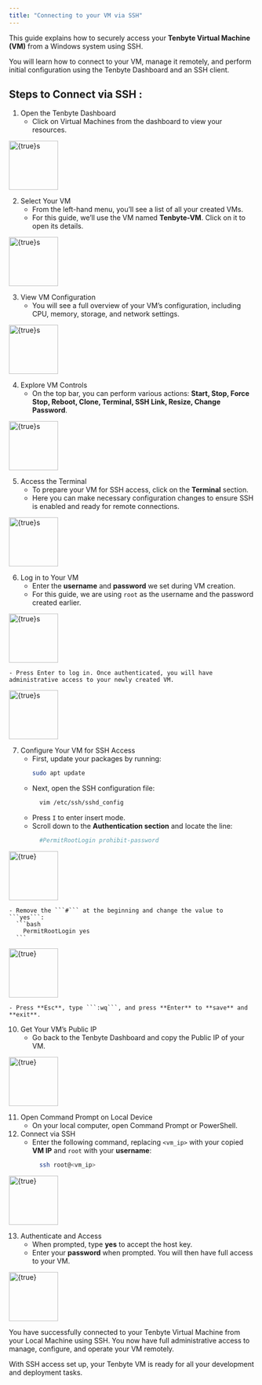 ```yaml
---
title: "Connecting to your VM via SSH"
---
```



This guide explains how to securely access your **Tenbyte Virtual Machine (VM)** from a Windows system using SSH. 

You will learn how to connect to your VM, manage it remotely, and perform initial configuration using the Tenbyte Dashboard and an SSH client.

## Steps to Connect via SSH :

1. Open the Tenbyte Dashboard
    - Click on Virtual Machines from the dashboard to view your resources.

<img
  src="/Cloud/SSH-Connection/01.png"
  alt={true}s
  width="100"
/>


2. Select Your VM
    - From the left-hand menu, you’ll see a list of all your created VMs.
    - For this guide, we’ll use the VM named **Tenbyte-VM**. Click on it to open its details.

<img
  src="/Cloud/SSH-Connection/02.png"
  alt={true}s
  width="100"
/>

3. View VM Configuration
    - You will see a full overview of your VM’s configuration, including CPU, memory, storage, and network settings.

<img
  src="/Cloud/SSH-Connection/03.png"
  alt={true}s
  width="100"
/>

4. Explore VM Controls
    - On the top bar, you can perform various actions: **Start, Stop, Force Stop, Reboot, Clone, Terminal, SSH Link, Resize, Change Password**.

<img
  src="/Cloud/SSH-Connection/04.png"
  alt={true}s
  width="100"
/>

5. Access the Terminal
    - To prepare your VM for SSH access, click on the **Terminal** section.
    - Here you can make necessary configuration changes to ensure SSH is enabled and ready for remote connections.

<img
  src="/Cloud/SSH-Connection/05.png"
  alt={true}s
  width="100"
/>

6. Log in to Your VM
    - Enter the **username** and **password** we set during VM creation.
    - For this guide, we are using ```root``` as the username and the password created earlier.

<img
  src="/Cloud/SSH-Connection/06.png"
  alt={true}s
  width="100"
/>

    - Press Enter to log in. Once authenticated, you will have administrative access to your newly created VM.

<img
  src="/Cloud/SSH-Connection/07.png"
  alt={true}s
  width="100"
/>

7. Configure Your VM for SSH Access
    - First, update your packages by running:
      ```bash
      sudo apt update
      ```
    - Next, open the SSH configuration file:
      ```bash
        vim /etc/ssh/sshd_config
      ```
    - Press ```I``` to enter insert mode.
    - Scroll down to the **Authentication section** and locate the line:
      ```bash
        #PermitRootLogin prohibit-password
      ```
<img
  src="/Cloud/SSH-Connection/08.png"
  alt={true}
  width="100"
/>

    - Remove the ```#``` at the beginning and change the value to ```yes```:
      ```bash
        PermitRootLogin yes
      ```
<img
  src="/Cloud/SSH-Connection/09.png"
  alt={true}
  width="100"
/>

    - Press **Esc**, type ```:wq```, and press **Enter** to **save** and **exit**.

10. Get Your VM’s Public IP
    - Go back to the Tenbyte Dashboard and copy the Public IP of your VM.

<img
  src="/Cloud/SSH-Connection/010.png"
  alt={true}
  width="100"
/>

11. Open Command Prompt on Local Device
    - On your local computer, open Command Prompt or PowerShell.
12. Connect via SSH
    - Enter the following command, replacing ```<vm_ip>``` with your copied **VM IP** and ```root``` with your **username**:
      ```bash
        ssh root@<vm_ip>
      ```
<img
  src="/Cloud/SSH-Connection/10.png"
  alt={true}
  width="100"
/>

13. Authenticate and Access
    - When prompted, type **yes** to accept the host key.
    - Enter your **password** when prompted. You will then have full access to your VM.

<img
  src="/Cloud/SSH-Connection/11.png"
  alt={true}
  width="100"
/>

You have successfully connected to your Tenbyte Virtual Machine from your Local Machine using SSH. You now have full administrative access to manage, configure, and operate your VM remotely.

With SSH access set up, your Tenbyte VM is ready for all your development and deployment tasks.